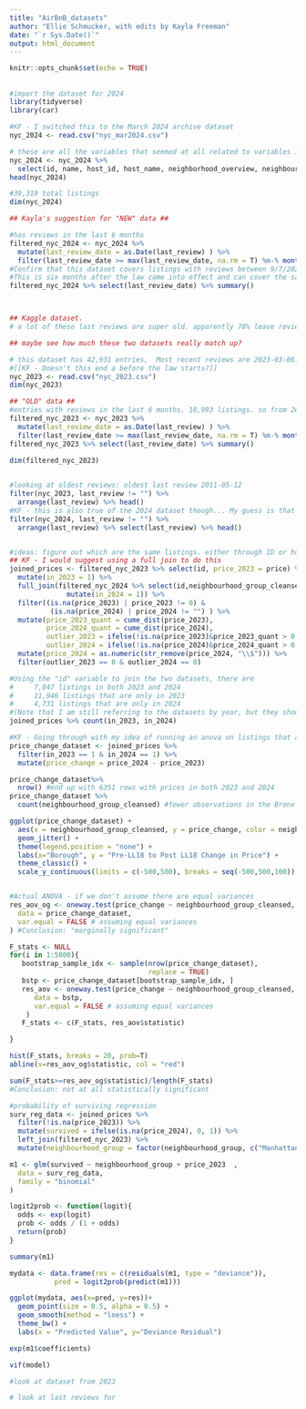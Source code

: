 ```yaml
---
title: "AirBnB_datasets"
author: "Ellie Schmucker, with edits by Kayla Freeman"
date: "`r Sys.Date()`"
output: html_document
---
```


```r
knitr::opts_chunk$set(echo = TRUE)
```

## 

```r
#import the dataset for 2024
library(tidyverse)
library(car)

#KF - I switched this to the March 2024 archive dataset
nyc_2024 <- read.csv("nyc_mar2024.csv")

# these are all the variables that seemed at all related to variables in the kaggle dataset
nyc_2024 <- nyc_2024 %>%
  select(id, name, host_id, host_name, neighborhood_overview, neighbourhood_cleansed, neighbourhood_group_cleansed,latitude, longitude, room_type, price, last_scraped, last_review, minimum_nights, number_of_reviews, last_review, reviews_per_month, reviews_per_month, calculated_host_listings_count, availability_365, number_of_reviews_ltm, license, host_location, host_since, host_neighbourhood, host_listings_count, host_total_listings_count,  number_of_reviews_l30d )
head(nyc_2024)

#39,319 total listings
dim(nyc_2024)

## Kayla's suggestion for "NEW" data ##

#has reviews in the last 6 months
filtered_nyc_2024 <- nyc_2024 %>%
  mutate(last_review_date = as.Date(last_review) ) %>%
  filter(last_review_date >= max(last_review_date, na.rm = T) %m-% months(6) )
#Confirm that this dataset covers listings with reviews between 9/7/2023 and 3/7/2024
#This is six months after the law came into effect and can cover the same time period as the 2023 Kaggle data
filtered_nyc_2024 %>% select(last_review_date) %>% summary()



## Kaggle dataset. 
# a lot of these last reviews are super old. apparently 78% leave reviews, according to airbnb, so seems reasonable to filter to last reviews (to see what listings were still active in 2023)

## maybe see how much these two datasets really match up?

# this dataset has 42,931 entries,  Most recent reviews are 2023-03-06. This is NOT a year ago. i.e. this is from a couple of months into the implementation of the law. 
#[[KF - Doesn't this end a before the law starts?]]
nyc_2023 <- read.csv("nyc_2023.csv")
dim(nyc_2023)

## "OLD" data ##
#entries with reviews in the last 6 months. 18,993 listings. so from 2022-09-06 to 2023-03-06
filtered_nyc_2023 <- nyc_2023 %>%
  mutate(last_review_date = as.Date(last_review) ) %>%
  filter(last_review_date >= max(last_review_date, na.rm = T) %m-% months(6) )
filtered_nyc_2023 %>% select(last_review_date) %>% summary()

dim(filtered_nyc_2023)

  
#looking at oldest reviews: oldest last review 2011-05-12  
filter(nyc_2023, last_review != "") %>%
  arrange(last_review) %>% head()
#KF - this is also true of the 2024 dataset though... My guess is that ever snapshot on inside AirBnB pulls data for any active listing even if they haven't been booked in over a decade
filter(nyc_2024, last_review != "") %>%
  arrange(last_review) %>% select(last_review) %>% head()


#ideas: figure out which are the same listings. either through ID or hostID?
## KF - I would suggest using a full join to do this 
joined_prices <- filtered_nyc_2023 %>% select(id, price_2023 = price) %>%
  mutate(in_2023 = 1) %>%
  full_join(filtered_nyc_2024 %>% select(id,neighbourhood_group_cleansed, price_2024 = price) %>%
              mutate(in_2024 = 1)) %>%
  filter((is.na(price_2023) | price_2023 != 0) & 
          (is.na(price_2024) | price_2024 != "") ) %>%
  mutate(price_2023_quant = cume_dist(price_2023),
         price_2024_quant = cume_dist(price_2024),
         outlier_2023 = ifelse(!is.na(price_2023)&price_2023_quant > 0.99, 1, 0),
         outlier_2024 = ifelse(!is.na(price_2024)&price_2024_quant > 0.99, 1, 0)) %>%
  mutate(price_2024 = as.numeric(str_remove(price_2024, "\\$"))) %>%
  filter(outlier_2023 == 0 & outlier_2024 == 0)

#Using the "id" variable to join the two datasets, there are
#     7,047 listings in both 2023 and 2024
#     11,946 listings that are only in 2023
#     4,731 listings that are only in 2024
#(Note that I am still referring to the datasets by year, but they should probably be called pre/post-law?)
joined_prices %>% count(in_2023, in_2024)

#KF - Going through with my idea of running an anova on listings that appear in both 2023 and 2024
price_change_dataset <- joined_prices %>% 
  filter(in_2023 == 1 & in_2024 == 1) %>% 
  mutate(price_change = price_2024 - price_2023)

price_change_dataset%>% 
  nrow() #end up with 6351 rows with prices in both 2023 and 2024
price_change_dataset %>% 
  count(neighbourhood_group_cleansed) #fewer observations in the Bronx and Staten Island

ggplot(price_change_dataset) +
  aes(x = neighbourhood_group_cleansed, y = price_change, color = neighbourhood_group_cleansed) +
  geom_jitter() +
  theme(legend.position = "none") +
  labs(x="Borough", y = "Pre-LL18 to Post LL18 Change in Price") +
  theme_classic() +
  scale_y_continuous(limits = c(-500,500), breaks = seq(-500,500,100))


#Actual ANOVA - if we don't assume there are equal variances
res_aov_og <- oneway.test(price_change ~ neighbourhood_group_cleansed,
  data = price_change_dataset,
  var.equal = FALSE # assuming equal variances
) #Conclusion: "marginally significant"

F_stats <- NULL
for(i in 1:5000){
   bootstrap_sample_idx <- sample(nrow(price_change_dataset), 
                                  replace = TRUE)
   bstp <- price_change_dataset[bootstrap_sample_idx, ]
   res_aov <- oneway.test(price_change ~ neighbourhood_group_cleansed,
      data = bstp,
      var.equal = FALSE # assuming equal variances
    )
   F_stats <- c(F_stats, res_aov$statistic)

}

hist(F_stats, breaks = 20, prob=T)
abline(v=res_aov_og$statistic, col = "red")

sum(F_stats>=res_aov_og$statistic)/length(F_stats) 
#Conclusion: not at all statistically significant

#probability of surviving regression
surv_reg_data <- joined_prices %>% 
  filter(!is.na(price_2023)) %>%
  mutate(survived = ifelse(is.na(price_2024), 0, 1)) %>% 
  left_join(filtered_nyc_2023) %>%
  mutate(neighbourhood_group = factor(neighbourhood_group, c("Manhattan", "Bronx", "Brooklyn", "Queens", "Staten Island")))

m1 <- glm(survived ~ neighbourhood_group + price_2023  ,
  data = surv_reg_data,
  family = "binomial"
)

logit2prob <- function(logit){
  odds <- exp(logit)
  prob <- odds / (1 + odds)
  return(prob)
}

summary(m1)

mydata <- data.frame(res = c(residuals(m1, type = "deviance")),
           pred = logit2prob(predict(m1)))

ggplot(mydata, aes(x=pred, y=res))+
  geom_point(size = 0.5, alpha = 0.5) +
  geom_smooth(method = "loess") + 
  theme_bw() +
  labs(x = "Predicted Value", y="Deviance Residual")

exp(m1$coefficients)

vif(model)

```



```r
#look at dataset from 2023

# look at last reviews for 

```

